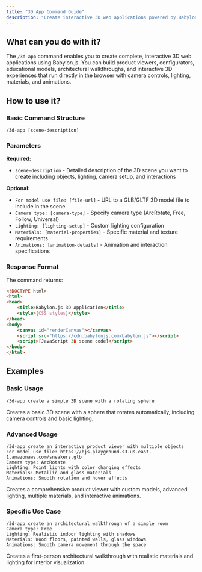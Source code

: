 ```yaml
---
title: "3D App Command Guide"
description: "Create interactive 3D web applications powered by Babylon.js"
---
```


## What can you do with it?

The `/3d-app` command enables you to create complete, interactive 3D web applications using Babylon.js. You can build product viewers, configurators, educational models, architectural walkthroughs, and interactive 3D experiences that run directly in the browser with camera controls, lighting, materials, and animations.

## How to use it?

### Basic Command Structure
```
/3d-app [scene-description]
```

### Parameters

**Required:**

- `scene-description` - Detailed description of the 3D scene you want to create including objects, lighting, camera setup, and interactions

**Optional:**

- `For model use file: [file-url]` - URL to a GLB/GLTF 3D model file to include in the scene
- `Camera type: [camera-type]` - Specify camera type (ArcRotate, Free, Follow, Universal)
- `Lighting: [lighting-setup]` - Custom lighting configuration
- `Materials: [material-properties]` - Specific material and texture requirements
- `Animations: [animation-details]` - Animation and interaction specifications

### Response Format

The command returns:
```html
<!DOCTYPE html>
<html>
<head>
    <title>Babylon.js 3D Application</title>
    <style>[CSS styles]</style>
</head>
<body>
    <canvas id="renderCanvas"></canvas>
    <script src="https://cdn.babylonjs.com/babylon.js"></script>
    <script>[JavaScript 3D scene code]</script>
</body>
</html>
```

## Examples

### Basic Usage
```
/3d-app create a simple 3D scene with a rotating sphere
```
Creates a basic 3D scene with a sphere that rotates automatically, including camera controls and basic lighting.

### Advanced Usage
```
/3d-app create an interactive product viewer with multiple objects
For model use file: https://bjs-playground.s3.us-east-1.amazonaws.com/sneakers.glb
Camera type: ArcRotate
Lighting: Point lights with color changing effects
Materials: Metallic and glass materials
Animations: Smooth rotation and hover effects
```
Creates a comprehensive product viewer with custom models, advanced lighting, multiple materials, and interactive animations.

### Specific Use Case
```
/3d-app create an architectural walkthrough of a simple room
Camera type: Free
Lighting: Realistic indoor lighting with shadows
Materials: Wood floors, painted walls, glass windows
Animations: Smooth camera movement through the space
```
Creates a first-person architectural walkthrough with realistic materials and lighting for interior visualization.